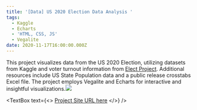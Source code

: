 ```yaml
---
title: '[Data] US 2020 Election Data Analysis '
tags:
  - Kaggle
  - Echarts
  - 'HTML, CSS, JS'
  - Vegalite
date: 2020-11-17T16:00:00.000Z
---
```


This project visualizes data from the US 2020 Election, utilizing datasets from Kaggle and voter turnout information from [Elect Project](http://www.electproject.org/home/voter-turnout/voter-turnout-data). Additional resources include US State Population data and a public release crosstabs Excel file. The project employs Vegalite and Echarts for interactive and insightful visualizations.![](/vegalite-us.png)

<TextBox
  text={<>
    [Project Site URL ]()[here](https://shanteru.github.io/us-election-vis/)
  </>}
/>
